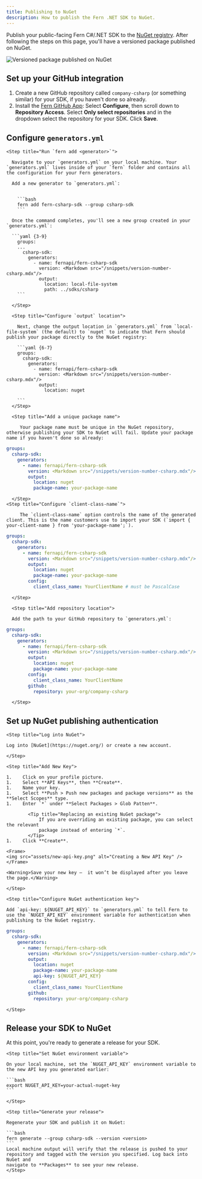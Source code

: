 ```yaml
---
title: Publishing to NuGet
description: How to publish the Fern .NET SDK to NuGet.
---
```


Publish your public-facing Fern C#/.NET SDK to the [NuGet
registry](https://www.nuget.org/). After following the steps on this page,
you'll have a versioned package published on NuGet.


<Frame>
	<img src="assets/dotnet-package.png" alt="Versioned package published on NuGet" />
</Frame>

<Markdown src="/products/sdks/snippets/setup-fern-folder-callout.mdx"/>

## Set up your GitHub integration

  1.   Create a new GitHub repository called `company-csharp` (or something similar) for your SDK, if you haven't done so already.
  1.   Install the [Fern GitHub App](https://github.com/apps/fern-api): Select **Configure**, then scroll down to **Repository Access**. Select **Only select repositories** and in the dropdown select the repository for your SDK. Click **Save**. 


## Configure `generators.yml`

<Steps>

	<Step title="Run `fern add <generator>`">

	  Navigate to your `generators.yml` on your local machine. Your `generators.yml` lives inside of your `fern` folder and contains all the configuration for your Fern generators. 

	  Add a new generator to `generators.yml`:


	    ```bash
	    fern add fern-csharp-sdk --group csharp-sdk
	    ```

	  Once the command completes, you'll see a new group created in your `generators.yml`:

	  ```yaml {3-9}
	    groups:
	    ...
	      csharp-sdk:
	        generators:
	          - name: fernapi/fern-csharp-sdk
	            version: <Markdown src="/snippets/version-number-csharp.mdx"/>
	            output:
	              location: local-file-system
	              path: ../sdks/csharp
	    ```

	  </Step>

	  <Step title="Configure `output` location">

		Next, change the output location in `generators.yml` from `local-file-system` (the default) to `nuget` to indicate that Fern should publish your package directly to the NuGet registry:

	    ```yaml {6-7}
	    groups: 
	      csharp-sdk:
	        generators:
	          - name: fernapi/fern-csharp-sdk
	            version: <Markdown src="/snippets/version-number-csharp.mdx"/>
	            output:
	              location: nuget

	    ```
	  </Step>

	  <Step title="Add a unique package name">

	     Your package name must be unique in the NuGet repository, otherwise publishing your SDK to NuGet will fail. Update your package name if you haven't done so already:


```yaml {8}
groups: 
  csharp-sdk:
    generators:
      - name: fernapi/fern-csharp-sdk
        version: <Markdown src="/snippets/version-number-csharp.mdx"/>
        output:
          location: nuget
          package-name: your-package-name
```
	    
	  </Step>
	<Step title="Configure `client-class-name`">

	     The `client-class-name` option controls the name of the generated client. This is the name customers use to import your SDK (`import { your-client-name } from 'your-package-name';`). 


```yaml {9-10}
groups: 
  csharp-sdk:
    generators:
      - name: fernapi/fern-csharp-sdk
        version: <Markdown src="/snippets/version-number-csharp.mdx"/>
        output:
          location: nuget
          package-name: your-package-name
        config:
          client_class_name: YourClientName # must be PascalCase
```
	    
	  </Step>

	  <Step title="Add repository location">

	  Add the path to your GitHub repository to `generators.yml`: 

```yaml {11-12}
groups: 
  csharp-sdk:
    generators:
      - name: fernapi/fern-csharp-sdk
        version: <Markdown src="/snippets/version-number-csharp.mdx"/>
        output:
          location: nuget
          package-name: your-package-name
        config:
          client_class_name: YourClientName
        github: 
          repository: your-org/company-csharp
```
	  
	  </Step>
  </Steps>

## Set up NuGet publishing authentication

<Steps>

	<Step title="Log into NuGet">

	Log into [NuGet](https://nuget.org/) or create a new account. 

	</Step>

	<Step title="Add New Key">

	1.    Click on your profile picture. 
	1.    Select **API Keys**, then **Create**.
    1.    Name your key.
    1.    Select **Push > Push new packages and package versions** as the **Select Scopes** type.
    1.    Enter `*` under **Select Packages > Glob Patten**. 
            
            <Tip title="Replacing an existing NuGet package">
                If you are overriding an existing package, you can select the relevant
                package instead of entering `*`. 
            </Tip>
    1.    Click **Create**.

	<Frame>
	<img src="assets/new-api-key.png" alt="Creating a New API Key" />
	</Frame>

    <Warning>Save your new key –  it won’t be displayed after you leave the page.</Warning>

	</Step>

	<Step title="Configure NuGet authentication key">

	Add `api-key: ${NUGET_API_KEY}` to `generators.yml` to tell Fern to use the `NUGET_API_KEY` environment variable for authentication when publishing to the NuGet registry.

```yaml {9}
groups: 
  csharp-sdk:
    generators:
      - name: fernapi/fern-csharp-sdk
        version: <Markdown src="/snippets/version-number-csharp.mdx"/>
        output:
          location: nuget
          package-name: your-package-name
          api-key: ${NUGET_API_KEY}
        config:
          client_class_name: YourClientName
        github: 
          repository: your-org/company-csharp
```
	</Step>

</Steps>

## Release your SDK to NuGet

  At this point, you're ready to generate a release for your SDK.

<Steps>

	<Step title="Set NuGet environment variable">

	On your local machine, set the `NUGET_API_KEY` environment variable to the new API key you generated earlier:

	```bash
	export NUGET_API_KEY=your-actual-nuget-key
	```

	</Step>

	<Step title="Generate your release">

	Regenerate your SDK and publish it on NuGet:

	```bash
	fern generate --group csharp-sdk --version <version>
	```
    Local machine output will verify that the release is pushed to your
    repository and tagged with the version you specified. Log back into NuGet and
    navigate to **Packages** to see your new release. 
    </Step>

</Steps>